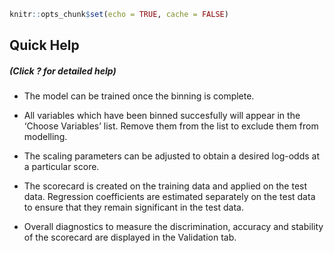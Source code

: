 ```r
knitr::opts_chunk$set(echo = TRUE, cache = FALSE)
```

## Quick Help
##### (Click ? for detailed help)

* The model can be trained once the binning is complete.

* All variables which have been binned succesfully will appear in the 'Choose
Variables' list. Remove them from the list to exclude them from modelling.

* The scaling parameters can be adjusted to obtain a desired log-odds at a
particular score.

* The scorecard is created on the training data and applied on the test data.
Regression coefficients are estimated separately on the test data to ensure
that they remain significant in the test data.

* Overall diagnostics to measure the discrimination, accuracy and
stability of the scorecard are displayed in the Validation tab.